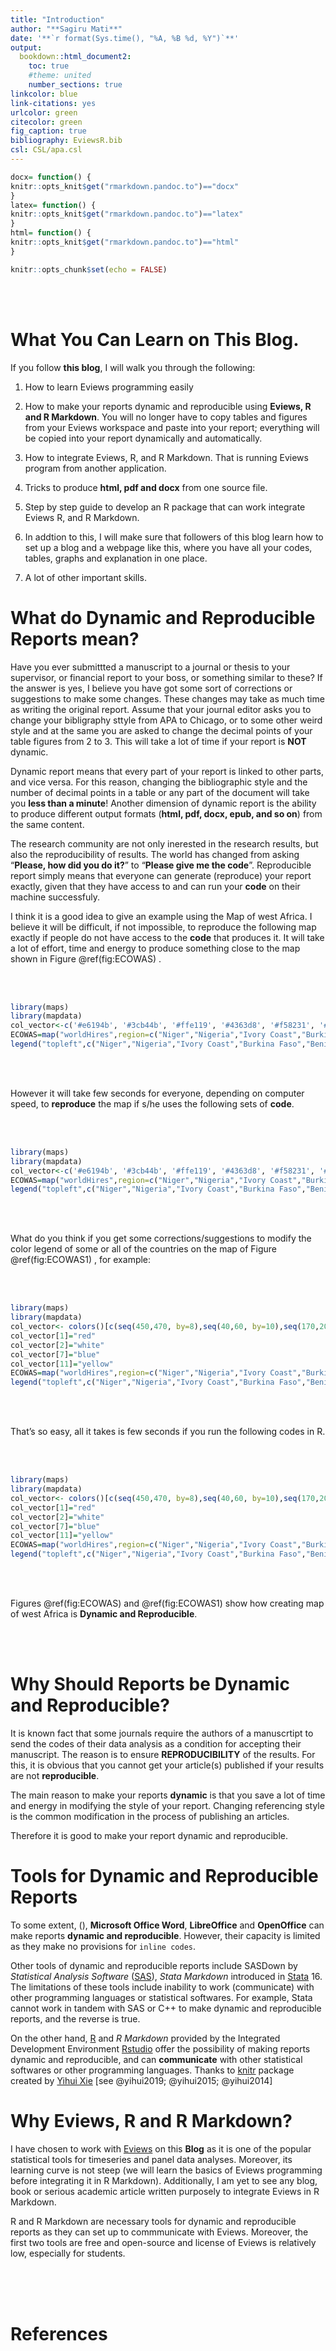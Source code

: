 ```yaml
---
title: "Introduction"
author: "**Sagiru Mati**"
date: '**`r format(Sys.time(), "%A, %B %d, %Y")`**'
output: 
  bookdown::html_document2:
    toc: true
    #theme: united
    number_sections: true
linkcolor: blue
link-citations: yes
urlcolor: green
citecolor: green
fig_caption: true
bibliography: EviewsR.bib
csl: CSL/apa.csl
---
```


```r
docx= function() {
knitr::opts_knit$get("rmarkdown.pandoc.to")=="docx"
}
latex= function() {
knitr::opts_knit$get("rmarkdown.pandoc.to")=="latex"
}
html= function() {
knitr::opts_knit$get("rmarkdown.pandoc.to")=="html"
}
```


```r
knitr::opts_chunk$set(echo = FALSE)
```

<br><br>

# What You Can Learn on This Blog.


If you follow __this blog__, I will walk you through the following:

1. How to learn Eviews programming easily

1. How to make your reports dynamic and reproducible using __Eviews, R and R Markdown__. You will no longer have to copy tables and figures from your Eviews workspace and paste into your report; everything will be copied into your report dynamically and automatically. 

1. How to integrate Eviews, R, and R Markdown. That is running Eviews program from another application.

1. Tricks to produce __html, pdf and docx__ from one source file.

1. Step by step guide to develop an R package that can work integrate Eviews R, and R Markdown.

1. In addtion to this, I will make sure that followers of this blog learn how to set up a blog and a webpage like this, where you have all your codes, tables, graphs and explanation in one place.

1. A lot of other important skills.


# What do Dynamic and Reproducible Reports mean?

Have you ever submittted a manuscript to a journal or thesis to your supervisor, or financial report to your boss, or something similar to these? If the answer is yes, I believe you have got some sort of corrections or suggestions to make some changes. These changes may take as much time as writing the original report. Assume that your journal editor asks you to change your bibligraphy sttyle from APA to Chicago, or to some other weird style and at the same you are asked to change the decimal points of your table figures from 2 to 3. This will take a  lot of time if your report is __NOT__ dynamic. 

Dynamic report means that every part of your report is linked to other parts, and vice versa. For this reason, changing the bibliographic style and the number of decimal points in a table or any part of the document will take you __less than a minute__! Another dimension of dynamic report is the ability to produce different output formats (**html, pdf, docx, epub, and so on**) from the same content. 

The research community are not only inerested in the research results, but also the reproducibility of results. The world has changed from asking "**Please, how did you do it?**" to "**Please give me the code**". Reproducible report simply means that everyone can generate (reproduce) your report exactly, given that they have access to and can run your __code__ on their machine successfuly.

I think it is a good idea to give an example using the Map of west Africa. I believe it will be difficult, if not impossible, to reproduce the following map exactly if people do not have access to the __code__ that produces it. It will take a lot of effort, time and energy to produce something close to the map shown in Figure \@ref(fig:ECOWAS)
.

<br><br>

```r
library(maps)
library(mapdata)
col_vector<-c('#e6194b', '#3cb44b', '#ffe119', '#4363d8', '#f58231', '#911eb4', '#46f0f0', '#f032e6', '#bcf60c', '#fabebe', '#008080', '#e6beff', '#9a6324', '#fffac8', '#800000', '#aaffc3', '#808000', '#ffd8b1', '#000075', '#808080', '#ffffff', '#000000')
ECOWAS=map("worldHires",region=c("Niger","Nigeria","Ivory Coast","Burkina Faso","Benin","Sierra Leone","Senegal","Mali","Cape Verde:Sao Tiago","Togo","Ghana","Liberia","Gambia","Guinea","Guinea-Bissau"),exact=T,fill=TRUE,col=col_vector,bty = "n",mar=c(0,0,0,0)) 
legend("topleft",c("Niger","Nigeria","Ivory Coast","Burkina Faso","Benin","Sierra Leone","Senegal","Mali","Cape Verde","Togo","Ghana","Liberia","Gambia","Guinea","Guinea-Bissau"),ncol= 2,cex = 0.77,fill = col_vector,bty = "n")
```


<br><br>



However it will take few seconds for everyone, depending on computer speed, to __reproduce__ the map if s/he uses the following sets of __code__.


<br><br>

```r
library(maps)
library(mapdata)
col_vector<-c('#e6194b', '#3cb44b', '#ffe119', '#4363d8', '#f58231', '#911eb4', '#46f0f0', '#f032e6', '#bcf60c', '#fabebe', '#008080', '#e6beff', '#9a6324', '#fffac8', '#800000', '#aaffc3', '#808000', '#ffd8b1', '#000075', '#808080', '#ffffff', '#000000')
ECOWAS=map("worldHires",region=c("Niger","Nigeria","Ivory Coast","Burkina Faso","Benin","Sierra Leone","Senegal","Mali","Cape Verde:Sao Tiago","Togo","Ghana","Liberia","Gambia","Guinea","Guinea-Bissau"),exact=T,fill=TRUE,col=col_vector,bty = "n",mar=c(0,0,0,0)) 
legend("topleft",c("Niger","Nigeria","Ivory Coast","Burkina Faso","Benin","Sierra Leone","Senegal","Mali","Cape Verde","Togo","Ghana","Liberia","Gambia","Guinea","Guinea-Bissau"),ncol= 2,cex = 0.77,fill = col_vector,bty = "n")
```


<br><br>

What do you think if you get some corrections/suggestions to modify the color legend of some or all of the countries on the map of Figure \@ref(fig:ECOWAS1)
, for example:


<br><br>

```r
library(maps)
library(mapdata)
col_vector<- colors()[c(seq(450,470, by=8),seq(40,60, by=10),seq(170,200,by=10),seq(610,650,by=8))]
col_vector[1]="red"
col_vector[2]="white"
col_vector[7]="blue"
col_vector[11]="yellow"
ECOWAS=map("worldHires",region=c("Niger","Nigeria","Ivory Coast","Burkina Faso","Benin","Sierra Leone","Senegal","Mali","Cape Verde:Sao Tiago","Togo","Ghana","Liberia","Gambia","Guinea","Guinea-Bissau"),exact=T,fill=TRUE,col=col_vector,bty = "n",mar=c(0,0,0,0)) 
legend("topleft",c("Niger","Nigeria","Ivory Coast","Burkina Faso","Benin","Sierra Leone","Senegal","Mali","Cape Verde","Togo","Ghana","Liberia","Gambia","Guinea","Guinea-Bissau"),ncol= 2,cex = 0.77,fill = col_vector,bty = "n")
```


<br><br>


That's so easy, all it takes is few seconds if you run the following codes in R.


<br><br>

```r
library(maps)
library(mapdata)
col_vector<- colors()[c(seq(450,470, by=8),seq(40,60, by=10),seq(170,200,by=10),seq(610,650,by=8))]
col_vector[1]="red"
col_vector[2]="white"
col_vector[7]="blue"
col_vector[11]="yellow"
ECOWAS=map("worldHires",region=c("Niger","Nigeria","Ivory Coast","Burkina Faso","Benin","Sierra Leone","Senegal","Mali","Cape Verde:Sao Tiago","Togo","Ghana","Liberia","Gambia","Guinea","Guinea-Bissau"),exact=T,fill=TRUE,col=col_vector,bty = "n",mar=c(0,0,0,0)) 
legend("topleft",c("Niger","Nigeria","Ivory Coast","Burkina Faso","Benin","Sierra Leone","Senegal","Mali","Cape Verde","Togo","Ghana","Liberia","Gambia","Guinea","Guinea-Bissau"),ncol= 2,cex = 0.77,fill = col_vector,bty = "n")
```


<br><br>


Figures \@ref(fig:ECOWAS) and \@ref(fig:ECOWAS1) show how creating map of west Africa is **Dynamic and Reproducible**.


<br><br>

# Why Should  Reports  be Dynamic and Reproducible?

It is known fact that some journals require the authors of a manuscrtipt to send the codes of their data analysis as a condition for accepting their manuscript. The reason is to ensure **REPRODUCIBILITY** of the results. For this, it is obvious that you cannot get your article(s) published if your results are not __reproducible__.

The main reason to make your reports __dynamic__ is that you save a lot of time and energy in modifying the style of your report. Changing referencing style is the common modification in the process of publishing an articles.

Therefore it is good to make your report dynamic and reproducible.

# Tools for Dynamic and Reproducible Reports

To some extent, \(\LaTeX\),  __Microsoft Office Word__, __LibreOffice__ and  __OpenOffice__ can make reports __dynamic and reproducible__. However, their capacity is limited as they make no provisions for `inline codes`.

Other tools of dynamic and reproducible reports include SASDown by _Statistical Analysis Software_ ([SAS](https://www.sas.com)), _Stata Markdown_ introduced in [Stata](https://www.stata.com) 16. The limitations of these tools include inability to work (communicate) with other programming languages or statistical softwares. For example, Stata cannot work in tandem with SAS or C++ to make dynamic and reproducible reports, and the reverse is true.

On the other hand, [R](https://www.r-project.org) and _R Markdown_ provided by the Integrated Development Environment [Rstudio](https://www.rstudio.com) offer the possibility of making reports dynamic and reproducible, and can __communicate__ with other statistical softwares or other programming languages. Thanks to [knitr](https://yihui.name/knitr/) package created by [Yihui Xie](https://www.yihui.name) [see  @yihui2019; @yihui2015; @yihui2014]

# Why Eviews, R and R Markdown?


I have chosen to work with [Eviews](https://www.eviews.com) on this __Blog__ as it is one of the popular statistical tools for timeseries and panel data analyses. Moreover, its learning curve is not steep (we will learn the basics of Eviews programming before integrating it in R Markdown). Additionally, I am yet to see any blog, book or serious academic article written purposely to integrate Eviews in R Markdown.

R and R Markdown are necessary tools for dynamic and reproducible reports as they can set up to commmunicate with Eviews. Moreover, the first two tools are free and open-source and license of Eviews is relatively low, especially for students.


<br><br><br> 

# References {-}

